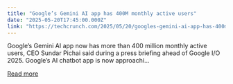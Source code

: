 ```yaml
---
title: "Google’s Gemini AI app has 400M monthly active users"
date: "2025-05-20T17:45:00.000Z"
link: "https://techcrunch.com/2025/05/20/googles-gemini-ai-app-has-400m-monthly-active-users/"
---
```


Google&#8217;s Gemini AI app now has more than 400 million monthly active users, CEO Sundar Pichai said during a press briefing ahead of Google I/O 2025. Google&#8217;s AI chatbot app is now approachi...

[Read more](https://techcrunch.com/2025/05/20/googles-gemini-ai-app-has-400m-monthly-active-users/)
